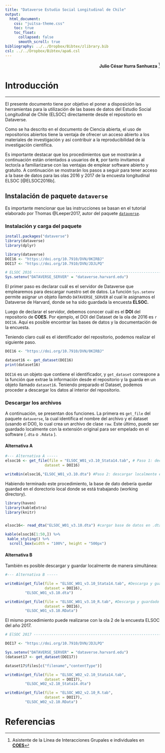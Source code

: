 ```yaml
---
title: "Dataverse Estudio Social Longitudinal de Chile"
output:
  html_document: 
    css: "juitsa-theme.css"
    toc: true
    toc_float:
      collapsed: false
      smooth_scroll: true
bibliography: ../../Dropbox/Bibtex/zlibrary.bib
csl: ../../Dropbox/Bibtex/apa6.csl
---
```



<div style="text-align: right"> **Julio César Iturra Sanhueza** [^1]</div>

[^1]: Asistente de la Línea de Interacciones Grupales e individuales en **[COES](https://www.coes.cl/)**

# Introducción

***

El presente documento tiene por objetivo el poner a disposición las herramientas para la utilización de las bases de datos del Estudio Social Longitudinal de Chile (ELSOC) directamente desde el repositorio en Dataverse.

Como se ha descrito en el documento de Ciencia abierta, el uso de repositorios abiertos tiene la ventaja de ofrecer un acceso abierto a los materiales de investigación y así contribuir a la reproducibilidad de la investigación científica. 

Es importante destacar que los procedimientos que se mostrarán a continuación están orientados a usuarios de **`R`**, por tanto invitamos al lector/a a familiarizarse con las ventajas de emplear software abierto y gratuito. A continuación se mostrarán los pasos a seguir para tener acceso a la base de datos para las olas 2016 y 2017 de la encuesta longitudinal ELSOC [@ELSOC2016b].

## Instalación de paquete `dataverse`

Es importante mencionar que las instrucciones se basan en el tutorial elaborado por Thomas @Leeper2017, autor del paquete [`dataverse`](https://cran.r-project.org/web/packages/dataverse/index.html).

### Instalación y carga del paquete
```r
install.packages("dataverse")
library(dataverse)
library(dplyr)
```

```r
library(dataverse)
DOI16 <- "https://doi.org/10.7910/DVN/0KIRBJ"
DOI17 <- "https://doi.org/10.7910/DVN/JDJLPQ"
```


```r

# ELSOC 2016 --------------------------------------------------------------
Sys.setenv("DATAVERSE_SERVER" = "dataverse.harvard.edu")
```

El primer paso es declarar cuál es el servidor de Dataverse que emplearemos para descargar nuestro set de datos. La función `Sys.setenv` permite asignar un objeto llamdo `DATAVERSE_SERVER` al cual le asignamos el Dataverse de Harvard, donde se ha sido guardada la encuesta **ELSOC.**

Luego de declarar el servidor, debemos conocer cuál es el **DOI** del repositorio de **COES**. Por ejemplo, el DOI del Dataset de la ola de 2016 es `r DOI16`. Aquí es posible encontrar las bases de datos y la documentación de la encuesta.

Teniendo claro cuál es el identificador del repositorio, podemos realizar el siguiente paso.     

```r
DOI16 <- "https://doi.org/10.7910/DVN/0KIRBJ"

dataset16 <- get_dataset(DOI16)
print(dataset16)
```

`DOI16` es un objeto que contiene el identificador, y `get_dataset` correspone a la función que extrae la información desde el repositorio y la guarda en un objeto llamado `dataset16`. Teniendo preparado el Dataset, podemos proceder a descargar los datos al interior del repositorio.


### Descargar los archivos

A continuación, se presentan dos funciones. La primera es `get_file` del paquete `dataverse`, la cual identifica el nombre del archivo y el dataset (usando el DOI), lo cual crea un archivo de clase `raw`. Este último, puede ser guardado localmente con la extensión original para ser empelado en el software (`.dta` o `.Rdata` ).

#### Alternativa A
```r
#--- Alternativa A -----
elsoc16 <- get_file(file = "ELSOC_W01_v3.10_Stata14.tab", # Paso 1: declarar base de datos y descargar
                  dataset = DOI16)

writeBin(elsoc16,"ELSOC_W01_v3.10.dta") #Paso 2: descargar localmente el archivo en su respectiva extensión

```

Habiendo terminado este procedimiento, la base de dato debería quedar guardad en el dorectorio local donde se está trabajando (working directory).  

```r
library(haven)
library(kableExtra)
library(knitr)


elsoc16<- read_dta("ELSOC_W01_v3.10.dta") #cargar base de datos en .dta

kable(elsoc16[1:50,]) %>% 
 kable_styling() %>%
  scroll_box(width = "100%", height = "500px")
```



#### Alternativa B

También es posible descargar y guardar localmente de manera simultánea:

```r
#--- Alternativa B -----

writeBin(get_file(file = "ELSOC_W01_v3.10_Stata14.tab", #Descarga y guardado local en .dta
                  dataset = DOI16), 
         "ELSOC_W01_v3.10.dta")

writeBin(get_file(file = "ELSOC_W01_v3.10_R.tab", #Descarga y guardado local en .RData
                  dataset = DOI16), 
         "ELSOC_W01_v3.10.RData")
```

El mismo procedimiento puede realizarse con la ola 2 de la encuesta ELSOC del año 2017. 

```r
# ElSOC 2017 --------------------------------------------------------------

DOI17 <- "https://doi.org/10.7910/DVN/JDJLPQ"

Sys.setenv("DATAVERSE_SERVER" = "dataverse.harvard.edu")
(dataset17 <- get_dataset(DOI17))

dataset17$files[c("filename","contentType")]

```

```r
writeBin(get_file(file = "ELSOC_W02_v2.10_Stata14.tab", 
                  dataset = DOI17), 
         "ELSOC_W02_v2.10_Stata14.dta")

writeBin(get_file(file = "ELSOC_W02_v2.10_R.tab", 
                  dataset = DOI17), 
         "ELSOC_W02_v2.10.RData")
```

# Referencias 
